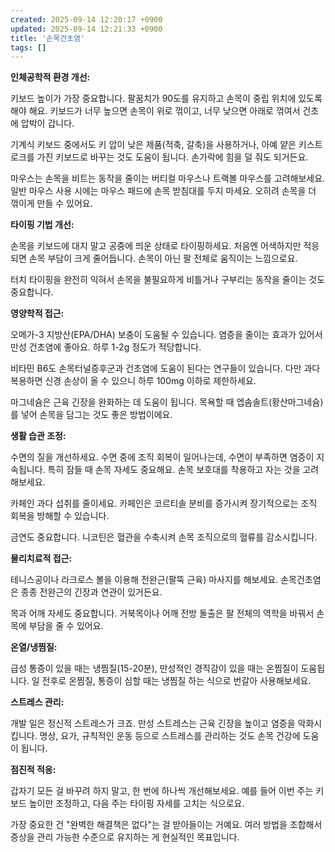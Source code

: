 ```yaml
---
created: 2025-09-14 12:20:17 +0900
updated: 2025-09-14 12:21:33 +0900
title: '손목건초염'
tags: []
---
```



**인체공학적 환경 개선:**

키보드 높이가 가장 중요합니다. 팔꿈치가 90도를 유지하고 손목이 중립 위치에 있도록 해야 해요. 키보드가 너무 높으면 손목이 위로 꺾이고, 너무 낮으면 아래로 꺾여서 건초에 압박이 갑니다.

기계식 키보드 중에서도 키 압이 낮은 제품(적축, 갈축)을 사용하거나, 아예 얕은 키스트로크를 가진 키보드로 바꾸는 것도 도움이 됩니다. 손가락에 힘을 덜 줘도 되거든요.

마우스는 손목을 비트는 동작을 줄이는 버티컬 마우스나 트랙볼 마우스를 고려해보세요. 일반 마우스 사용 시에는 마우스 패드에 손목 받침대를 두지 마세요. 오히려 손목을 더 꺾이게 만들 수 있어요.

**타이핑 기법 개선:**

손목을 키보드에 대지 말고 공중에 띄운 상태로 타이핑하세요. 처음엔 어색하지만 적응되면 손목 부담이 크게 줄어듭니다. 손목이 아닌 팔 전체로 움직이는 느낌으로요.

터치 타이핑을 완전히 익혀서 손목을 불필요하게 비틀거나 구부리는 동작을 줄이는 것도 중요합니다.

**영양학적 접근:**

오메가-3 지방산(EPA/DHA) 보충이 도움될 수 있습니다. 염증을 줄이는 효과가 있어서 만성 건초염에 좋아요. 하루 1-2g 정도가 적당합니다.

비타민 B6도 손목터널증후군과 건초염에 도움이 된다는 연구들이 있습니다. 다만 과다 복용하면 신경 손상이 올 수 있으니 하루 100mg 이하로 제한하세요.

마그네슘은 근육 긴장을 완화하는 데 도움이 됩니다. 목욕할 때 엡솜솔트(황산마그네슘)를 넣어 손목을 담그는 것도 좋은 방법이에요.

**생활 습관 조정:**

수면의 질을 개선하세요. 수면 중에 조직 회복이 일어나는데, 수면이 부족하면 염증이 지속됩니다. 특히 잠들 때 손목 자세도 중요해요. 손목 보호대를 착용하고 자는 것을 고려해보세요.

카페인 과다 섭취를 줄이세요. 카페인은 코르티솔 분비를 증가시켜 장기적으로는 조직 회복을 방해할 수 있습니다.

금연도 중요합니다. 니코틴은 혈관을 수축시켜 손목 조직으로의 혈류를 감소시킵니다.

**물리치료적 접근:**

테니스공이나 라크로스 볼을 이용해 전완근(팔뚝 근육) 마사지를 해보세요. 손목건초염은 종종 전완근의 긴장과 연관이 있거든요.

목과 어깨 자세도 중요합니다. 거북목이나 어깨 전방 돌출은 팔 전체의 역학을 바꿔서 손목에 부담을 줄 수 있어요.

**온열/냉찜질:**

급성 통증이 있을 때는 냉찜질(15-20분), 만성적인 경직감이 있을 때는 온찜질이 도움됩니다. 일 전후로 온찜질, 통증이 심할 때는 냉찜질 하는 식으로 번갈아 사용해보세요.

**스트레스 관리:**

개발 일은 정신적 스트레스가 크죠. 만성 스트레스는 근육 긴장을 높이고 염증을 악화시킵니다. 명상, 요가, 규칙적인 운동 등으로 스트레스를 관리하는 것도 손목 건강에 도움이 됩니다.

**점진적 적응:**

갑자기 모든 걸 바꾸려 하지 말고, 한 번에 하나씩 개선해보세요. 예를 들어 이번 주는 키보드 높이만 조정하고, 다음 주는 타이핑 자세를 고치는 식으로요.

가장 중요한 건 "완벽한 해결책은 없다"는 걸 받아들이는 거예요. 여러 방법을 조합해서 증상을 관리 가능한 수준으로 유지하는 게 현실적인 목표입니다.

